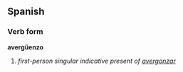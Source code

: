 ==Spanish==
===Verb form===
'''avergüenzo'''

# ''first-person singular indicative present of [[avergonzar]]''